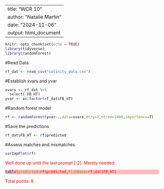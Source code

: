 <!-- for comments -->
  <style>
  div.comment pre { background-color:#ffbbbb; }
  div.comment pre.r { background-color:#ffbbbb; }
  div.comment {color: red;}
  </style>
---
title: "WCR 10"
author: "Natalie Martin"
date: "2024-11-06"
output: html_document
---

```r
knitr::opts_chunk$set(echo = TRUE)
library(tidyverse)
library(randomForest)
```

#Read Data
```r
rf_dat <- read_csv("salinity_data.csv")
```

#Establish xvars and yvar 
```r
xvars <- rf_dat %>% 
  select(-FB_HT)
yvar <- as.factor(rf_dat$FB_HT)
```

#Random forest model 
```r
rf <- randomForest(yvar~.,data=xvars,mtry=2,ntree=1000,importance=T)
```

#Save the predictions
```r
rf_dat$FB_HT <- rf$predicted
```

#Assess matches and mismatches
```r
varImpPlot(rf)
```



<div class="comment">
Well done up until the last prompt [-2]. Merely needed:

```r
table(predicted=rf$predicted,FishBase=rf_dat$FB_HT)
```

Total points: 8
</div>
